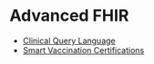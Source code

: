 # Advanced FHIR

- [Clinical Query Language](advanced-fhir/cql)
- [Smart Vaccination Certifications](advanced-fhir/smart-vax-certs)
